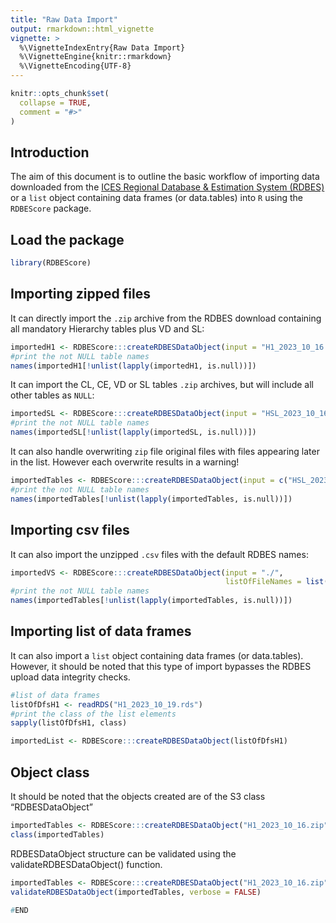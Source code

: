 ```yaml
---
title: "Raw Data Import"
output: rmarkdown::html_vignette
vignette: >
  %\VignetteIndexEntry{Raw Data Import}
  %\VignetteEngine{knitr::rmarkdown}
  %\VignetteEncoding{UTF-8}
---
```


```r
knitr::opts_chunk$set(
  collapse = TRUE,
  comment = "#>"
)
```

## Introduction

The aim of this document is to outline the basic workflow of importing data downloaded from the [ICES Regional Database & Estimation System (RDBES)](https://sboxrdbes.ices.dk/#/) or a `list` object containing data frames (or data.tables) into `R` using the `RDBEScore` package.

## Load the package

```r
library(RDBEScore)
```

## Importing zipped files

It can directly import the `.zip` archive from the RDBES download containing all mandatory Hierarchy tables plus VD and SL:

```r
importedH1 <- RDBEScore:::createRDBESDataObject(input = "H1_2023_10_16.zip")
#print the not NULL table names
names(importedH1[!unlist(lapply(importedH1, is.null))])
```

It can import the CL, CE, VD or SL tables `.zip` archives, but will include all other tables as `NULL`:

```r
importedSL <- RDBEScore:::createRDBESDataObject(input = "HSL_2023_10_16.zip")
#print the not NULL table names
names(importedSL[!unlist(lapply(importedSL, is.null))])
```

It can also handle overwriting `zip` file original files with files appearing later in the list. However each overwrite results in a warning!

```r
importedTables <- RDBEScore:::createRDBESDataObject(input = c("HSL_2023_10_16.zip", "H1_2023_10_16.zip"))
#print the not NULL table names
names(importedTables[!unlist(lapply(importedTables, is.null))])
```

## Importing csv files

It can also import the unzipped `.csv` files with the default RDBES names:

```r
importedVS <- RDBEScore:::createRDBESDataObject(input = "./",
                                                listOfFileNames = list("VS" = "VesselSelection.csv"))
#print the not NULL table names
names(importedTables[!unlist(lapply(importedTables, is.null))])
```

## Importing list of data frames

It can also import a `list` object containing data frames (or data.tables). However, it should be noted that this type of import bypasses the RDBES upload data integrity checks.

```r
#list of data frames 
listOfDfsH1 <- readRDS("H1_2023_10_19.rds")
#print the class of the list elements 
sapply(listOfDfsH1, class)
```

```r
importedList <- RDBEScore:::createRDBESDataObject(listOfDfsH1)
```

## Object class

It should be noted that the objects created are of the S3 class "RDBESDataObject"

```r
importedTables <- RDBEScore:::createRDBESDataObject("H1_2023_10_16.zip")
class(importedTables)
```

RDBESDataObject structure can be validated using the validateRDBESDataObject() function.

```r
importedTables <- RDBEScore:::createRDBESDataObject("H1_2023_10_16.zip")
validateRDBESDataObject(importedTables, verbose = FALSE)
```

```r
#END
```
